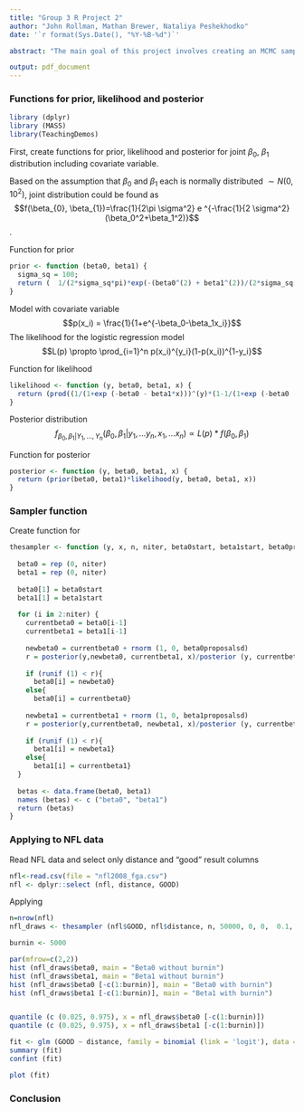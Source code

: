```yaml
---
title: "Group 3 R Project 2"
author: "John Rollman, Mathan Brewer, Nataliya Peshekhodko"
date: '`r format(Sys.Date(), "%Y-%B-%d")`'

abstract: "The main goal of this project involves creating an MCMC sampler for a logistic regression model and then applying MCMC sampler to NFL data. Credible intervals for parameters will be created using MCMC sampler and through logistic regression model fitting."

output: pdf_document
---
```


### Functions for prior, likelihood and posterior 

```r
library (dplyr)
library (MASS)
library(TeachingDemos)
```


First, create functions for prior, likelihood and posterior for joint $\beta_0$, $\beta_1$ distribution including covariate variable. 

Based on the assumption that $\beta_0$ and $\beta_1$ each is normally distributed $\sim N(0, 10^2)$, joint distribution could be found as $$f(\beta_{0}, \beta_{1})=\frac{1}{2\pi \sigma^2} e ^{-\frac{1}{2 \sigma^2}(\beta_0^2+\beta_1^2)}$$.

Function for prior

```r
prior <- function (beta0, beta1) {
  sigma_sq = 100;
  return (  1/(2*sigma_sq*pi)*exp(-(beta0^(2) + beta1^(2))/(2*sigma_sq) ) )
}
```

Model with covariate variable
$$p(x_i) = \frac{1}{1+e^{-\beta_0-\beta_1x_i}}$$
The likelihood for the logistic regression model 
$$L(p) \propto \prod_{i=1}^n p(x_i)^{y_i}(1-p(x_i))^{1-y_i}$$

Function for likelihood

```r
likelihood <- function (y, beta0, beta1, x) {
  return (prod((1/(1+exp (-beta0 - beta1*x)))^(y)*(1-1/(1+exp (-beta0 - beta1*x)))^(1-y)))
}
```

Posterior distribution 
$$f_{\beta_0,\beta_1|Y_1,...,Y_n}(\beta_0, \beta_1|y_1,...y_n, x_1,...x_n) \propto L(p)*f(\beta_{0}, \beta_{1}) $$

Function for posterior

```r
posterior <- function (y, beta0, beta1, x) {
  return (prior(beta0, beta1)*likelihood(y, beta0, beta1, x))
}
```

### Sampler function

Create function for 
```r
thesampler <- function (y, x, n, niter, beta0start, beta1start, beta0proposalsd, beta1proposalsd) {
  
  beta0 = rep (0, niter)
  beta1 = rep (0, niter)
  
  beta0[1] = beta0start
  beta1[1] = beta1start
  
  for (i in 2:niter) {
    currentbeta0 = beta0[i-1]
    currentbeta1 = beta1[i-1]
    
    newbeta0 = currentbeta0 + rnorm (1, 0, beta0proposalsd)
    r = posterior(y,newbeta0, currentbeta1, x)/posterior (y, currentbeta0, currentbeta1, x)
    
    if (runif (1) < r){
      beta0[i] = newbeta0}
    else{
      beta0[i] = currentbeta0}
    
    newbeta1 = currentbeta1 + rnorm (1, 0, beta1proposalsd)
    r = posterior(y,currentbeta0, newbeta1, x)/posterior (y, currentbeta0, currentbeta1, x)
    
    if (runif (1) < r){
      beta1[i] = newbeta1}
    else{
      beta1[i] = currentbeta1}
  }
  
  betas <- data.frame(beta0, beta1)
  names (betas) <- c ("beta0", "beta1")
  return (betas)
}
```

### Applying to NFL data

Read NFL data and select only distance and "good" result columns 

```r
nfl<-read.csv(file = "nfl2008_fga.csv") 
nfl <- dplyr::select (nfl, distance, GOOD)

```

Applying 

```r
n=nrow(nfl)
nfl_draws <- thesampler (nfl$GOOD, nfl$distance, n, 50000, 0, 0,  0.1, 0.1 )

burnin <- 5000

par(mfrow=c(2,2))
hist (nfl_draws$beta0, main = "Beta0 without burnin")
hist (nfl_draws$beta1, main = "Beta1 without burnin")
hist (nfl_draws$beta0 [-c(1:burnin)], main = "Beta0 with burnin")
hist (nfl_draws$beta1 [-c(1:burnin)], main = "Beta1 with burnin")


quantile (c (0.025, 0.975), x = nfl_draws$beta0 [-c(1:burnin)])
quantile (c (0.025, 0.975), x = nfl_draws$beta1 [-c(1:burnin)])

```

```r
fit <- glm (GOOD ~ distance, family = binomial (link = 'logit'), data = nfl)
summary (fit)
confint (fit)

plot (fit)
```

### Conclusion

